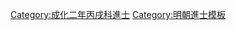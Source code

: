 {{Navbox
|name = 成化二年丙戌科殿試金榜
|title = 成化二年（[[1466年]]）丙戌科殿試金榜
|titlestyle = background-color:#FFD700;
|image =
|style = width:100%;text-align:center; 
|groupstyle = text-align:center; background-color:#FFD700;
|liststyle = text-align:center;
|state = {{{state<includeonly>|collapsed</includeonly>}}}
|group1 = 第一甲<br>賜進士及第<br>共3名
|list1 = '''[[羅倫 (明朝)|羅　倫]]''' - '''[[程敏政]]''' - '''[[陸簡|陸　簡]]'''

|group2 = 第二甲<br>賜進士出身<br>共98名
|list2 = [[季琮|季　琮]] - [[顏瑄|顏　瑄]] - [[林瀚 (成化進士)|林　瀚]] - [[劉鈺|劉　鈺]] - [[過璘|過　璘]] - [[鄺文 (成化進士)|鄺　文]] - [[張鼎 (成化丙戌進士)|張　鼎]] - [[包文 (成化進士)|包　文]] - [[張黻 (成化丙戌進士)|張　黻]] - [[罗明 (明朝)|羅　明]]<br>[[石渠 (成化進士)|石　渠]] - [[林克賢]] - [[朱鐸 (成化進士)|朱　鐸]] - [[婁謙|婁　謙]] - [[張弼 (成化丙戌進士)|張　弼]] - [[張文 (成化丙戌進士)|張　文]] - [[章懋|章　懋]] - [[陳鶴 (成化進士)|陳　鶴]] - [[張琳 (成化進士)|張　琳]] - [[賀欽|賀　欽]]<br>[[楊廷貴]] - [[鮑克寬]] - [[舒清|舒　清]] - [[畢宗賢]] - [[李傑 (成化進士)|李　傑]] - [[王坪|王　坪]] - [[錢山|錢　山]] - [[翟瑛|翟　瑛]] - [[陸容|徐　容]] - [[楊理|楊　理]]<br>[[張淵 (成化進士)|張　淵]] - [[陳岳 (成化進士)|陳　岳]] - [[江璞|江　璞]] - [[彭善 (成化進士)|彭　善]] - [[柳琰|柳　琰]] - [[俞俊 (成化丙戌進士)|俞　俊]] - [[徐完|徐　完]] - [[吳玉|吳　玉]] - [[詹雨|詹　雨]] - [[陸淵之]]<br>[[畢用|畢　用]] - [[林鳳 (成化進士)|林　鳳]] - [[李錦 (成化進士)|李　錦]] - [[黃仲昭]] - [[謝文祥]] - [[戴縉|戴　縉]] - [[葉廷榮]] - [[林敷|林　敷]] - [[鄭昱|鄭　昱]] - [[張敏_(成化丙戌進士)|張　敏]]<br>[[楊溥 (成化進士)|楊　溥]] - [[徐九思 (成化進士)|徐九思]] - [[薛爲學]] - [[李瑢 (成化進士)|李　瑢]] - [[諸觀|諸　觀]] - [[戴僖|戴　僖]] - [[張誥|張　誥]] - [[畢瑜|畢　瑜]] - [[張玉 (成化進士)|張　玉]] - [[鄒襲|鄒　襲]]<br>[[趙珤|趙　珤]] - [[林孟和]] - [[魏景釗]] - [[龐常|龐　常]] - [[梅愈|梅　愈]] - [[劉策 (成化進士)|劉　策]] - [[陈廷琏]] - [[張岫|張　岫]] - [[王宗彝 (成化進士)|王宗彝]] - [[朱文環]]<br>[[勞玭|勞　玭]] - [[宋應奎 (成化進士)|宋應奎]] - [[吳禋|吳　禋]] - [[邵有良]] - [[吳志|吳　志]] - [[商良臣]] - [[羅信佳]] - [[潘禎|潘　禎]] - [[陳蕙 (成化進士)|陳　蕙]] - [[侯恂 (成化進士)|侯　恂]]<br>[[李元 (成化進士)|李　元]] - [[鄭己|鄭　巳]] - [[丘俊 (成化進士)|丘　俊]] - [[周翰 (成化進士)|周　翰]] - [[曾麒|曾　麒]] - [[萬繡|萬　繡]] - [[張海 (成化進士)|張　海]] - [[齊章|齊　章]] - [[余祈繁]] - [[金鼐|金　鼐]]<br>[[王輔 (成化丙戌進士)|王　輔]] - [[談俊|談　俊]] - [[徐莊 (成化進士)|徐　莊]] - [[張鈍|張　鈍]] - [[孔舉|孔　舉]] - [[高弼|高　弼]] - [[马岱 (成化进士)|馬　岱]] - [[柯燉|柯　燉]]<span style="color: #F7F7F7;"> - －－－ - －－－</span>

|group3 = 第三甲<br>賜同進士出身<br>共252名
|list3 = [[劉烜 (成化進士)|劉　烜]] - [[张正 (政治人物)|張　正]] - [[邵智|邵　智]] - [[張謙 (成化進士)|張　謙]] - [[江孟綸]] - [[邢謹|邢　謹]] - [[馬震|馬　震]] - [[魏秉|魏　秉]] - [[傅希說]] - [[陳琦 (成化進士)|陳　琦]]<br>[[方輅|方　輅]] - [[王進 (成化丙戌進士)|王　進]] - [[江沂|江　沂]] - [[劉鎡|劉　鎡]] - [[劉瑀|劉　瑀]] - [[張靜 (成化進士)|張　靜]] - [[魏政|魏　政]] - [[何淳|何　淳]] - [[游佐|游　佐]] - [[胡敬 (成化進士)|胡　敬]]<br>[[朱漢 (成化進士)|朱　漢]] - [[孫敬 (成化進士)|孫　敬]] - [[蕭龍|蕭　龍]] - [[章鎰|章　鎰]] - [[李觀 (成化進士)|李　觀]] - [[何純|何　純]] - [[劉簡 (成化進士)|劉　簡]] - [[董旻 (成化進士)|董　旻]] - [[柳淳|柳　淳]] - [[高崧 (成化进士)|高　崧]]<br>[[吳世榮 (成化進士)|吳世榮]] - [[顧福|顧　福]] - [[徐恪|徐　恪]] - [[周原學]] - [[蕭謙 (成化丙戌進士)|蕭　謙]] - [[崔縉|崔　縉]] - [[熊繡|熊　繡]] - [[胡智 (成化進士)|胡　智]] - [[吳俊 (成化進士)|吳　俊]] - [[成實|成　實]]<br>[[李紳 (成化進士)|李　紳]] - [[芮畿|芮　畿]] - [[袁禎|袁　禎]] - [[林正 (成化進士)|林　正]] - [[楊祥|楊　祥]] - [[龍伯 (成化進士)|龍　伯]] - [[吳潤|吳　潤]] - [[薛恭|薛　恭]] - [[郭進 (成化進士)|郭　進]] - [[莊昶|莊　昶]]<br>[[韓鏞|韓　鏞]] - [[任英|任　英]] - [[陳璉 (成化進士)|陳　璉]] - [[趙杲 (成化丙戌進士)|趙　杲]] - [[桂廷圭]] - [[萬山 (成化進士)|萬　山]] - [[李斆|李　斆]] - [[东思忠]] - [[屠滽|屠　滽]] - [[吳文元]]<br>[[董韜|董　韜]] - [[譚公望]] - [[管昌|管　昌]] - [[張瑋 (成化丙戌進士)|張　瑋]] - [[張泰 (尚書)|張　泰]] - [[江弘濟]] - [[陸潤|陸　潤]] - [[強珍|強　珍]] - [[翁晏|翁　晏]] - [[傅鼐 (成化進士)|傅　鼐]]<br>[[周旋 (成化丙戌進士)|周　旋]] - [[林堉|林　堉]] - [[劉本 (成化進士)|劉　本]] - [[康文|康　文]] - [[范珠|范　珠]] - [[李釗 (成化丙戌進士)|李　釗]] - [[張傑 (成化進士)|張　傑]] - [[張蕙 (成化進士)|張　蕙]] - [[黃璉 (成化丙戌進士)|黃　璉]] - [[段正 (成化進士)|段　正]]<br>[[尚敬 (成化進士)|尚　敬]] - [[余統|余　統]] - [[丘山|丘　山]] - [[唐寬 (成化進士)|唐　寬]] - [[譚昇 (成化進士)|譚　昇]] - [[湯滌|湯　滌]] - [[王賓 (成化丙戌進士)|王　賓]] - [[黃本|黃　本]] - [[李紀 (成化進士)|李　紀]] - [[王浩 (成化進士)|王　浩]]<br>[[王繼|王　繼]] - [[王濬 (成化進士)|王　濬]] - [[謝寧 (成化進士)|謝　寧]] - [[曹鼐 (成化進士)|曹　鼐]] - [[蘇盛|蘇　盛]] - [[王相 (成化丙戌進士)|王　相]] - [[程宏 (明朝)|程　宏]] - [[陳惠 (成化進士)|陳　惠]] - [[楊峻|楊　峻]] - [[胡琮|胡　琮]]<br>[[杨守随]] - [[劉璋 (成化進士)|劉　璋]] - [[劉魁|劉　魁]] - [[鍾晟|鍾　晟]] - [[方昇 (成化進士)|方　昇]] - [[馮寧|馮　寧]] - [[潘蕃|鍾　蕃]] - [[徐英 (成化進士)|徐　英]] - [[黎福|黎　福]] - [[鄒儒 (成化丙戌進士)|鄒　儒]]<br>[[張進祿]] - [[羅睿|羅　睿]] - [[林廷庸]] - [[王昶 (成化進士)|王　昶]] - [[蕭蒼|蕭　蒼]] - [[戴中|戴　中]] - [[徐輝 (成化進士)|徐　輝]] - [[王俊 (成化進士)|王　俊]] - [[戴用|戴　用]] - [[翟庭蕙]]<br>[[徐博|徐　博]] - [[黃寯|黃　寯]] - [[劉璟 (成化進士)|劉　璟]] - [[張時謹]] - [[呂讚|呂　讚]] - [[馬綸|馬　綸]] - [[沈海|沈　海]] - [[陳策 (成化丙戌進士)|陳　策]] - [[陳潭|陳　潭]] - [[許進 (明朝)|許　進]]<br>[[余金|余　金]] - [[吳黼|吳　黼]] - [[李沖 (成化進士)|李　沖]] - [[劉寅 (成化進士)|劉　寅]] - [[胡熙|胡　熙]] - [[余康|余　康]] - [[劉喬 (成化進士)|劉　喬]] - [[鄧𣏌|鄧　{{僻字|<small>𣏌</small>|左木右巳}}]] - [[嚴裕|嚴　裕]] - [[石淮|石　淮]]<br>[[李珪 (成化進士)|李　珪]] - [[孫偉 (成化進士)|孫　偉]] - [[劉瓚 (成化丙戌進士)|劉　瓚]] - [[張善吉]] - [[王遜 (成化進士)|王　遜]] - [[陳誼 (成化進士)|陳　誼]] - [[劉讓 (成化丙戌進士)|劉　讓]] - [[端澄|端　澄]] - [[黃伯垓]] - [[蕭潤|蕭　潤]]<br>[[文澍|文　澍]] - [[鄧珙|鄧　珙]] - [[吳璋|吳　璋]] - [[錢珍|錢　珍]] - [[劉鉞 (成化進士)|劉　鉞]] - [[余瓚 (成化進士)|余　瓚]] - [[顏格|顏　格]] - [[南鵬|南　鵬]] - [[王琮 (成化丙戌進士)|王　琮]] - [[袁端|袁　端]]<br>[[劉肅 (成化進士)|劉　肅]] - [[林符|林　符]] - [[羅經|羅　經]] - [[張鳳 (成化丙戌進士)|張　鳳]] - [[徐舟|徐　舟]] - [[劉晟 (成化進士)|劉　晟]] - [[劉忠 (成化丙戌進士)|劉　忠]] - [[徐霖 (撫州)|徐　霖]] - [[李廷章]] - [[鄧冕|鄧　冕]]<br>[[乙瑄|乙　瑄]] - [[陳清 (成化進士)|陳　清]] - [[王達 (成化進士)|王　達]] - [[馮錤|馮　錤]] - [[張賁|張　賁]] - [[白思明]] - [[王璿 (成化進士)|王　璿]] - [[唐章|唐　章]] - [[馬自然]] - [[張瓛 (成化進士)|張　瓛]]<br>[[張廉 (益都)|張　廉]] - [[馬駧|馬　駧]] - [[李顯 (成化進士)|李　顯]] - [[郭鏜|郭　鏜]] - [[王俁 (成化進士)|王　俁]] - [[汪洪|汪　洪]] - [[華秉彝]] - [[余英|余　英]] - [[李敬 (成化進士)|李　敬]] - [[梁鏞|梁　鏞]]<br>[[張介|張　介]] - [[劉吉和]] - [[李昱|李　昱]] - [[韓文 (成化進士)|韓　文]] - [[郝珙|郝　珙]] - [[張廉|張　廉]] - [[張澍 (成化進士)|張　澍]] - [[陳義 (成化丙戌進士)|陳　義]] - [[李轍 (成化進士)|李　轍]] - [[陳鼐 (成化進士)|陳　鼐]]<br>[[戴祐|戴　祐]] - [[王億|王　億]] - [[馬琴|馬　琴]] - [[李芳 (成化丙戌進士)|李　芳]] - [[汪直 (成化進士)|汪　直]] - [[余琰 (成化進士)|余　琰]] - [[楊徽|楊　徽]] - [[蔣昺|蔣　昺]] - [[王義 (成化進士)|王　義]] - [[佀鐘|佀　鐘]]<br>[[莫諲|莫　諲]] - [[沈浩 (成化進士)|沈　浩]] - [[甄希賢]] - [[崔廷圭]] - [[李文中]] - [[汪奎|汪　奎]] - [[羅珦|羅　珦]] - [[陳鼎 (成化進士)|陳　鼎]] - [[孫安|孫　安]] - [[王迪 (成化丙戌進士)|王　迪]]<br>[[劉資厚]] - [[羅鵾|羅　鵾]] - [[王謙 (成化進士)|王　謙]] - [[施純|施　純]] - [[李聰 (成化進士)|李　聰]] - [[柯漢|柯　漢]] - [[袁魯訓]] - [[藺澄|藺　澄]] - [[戴璉|戴　璉]] - [[何濟|何　濟]]<br>[[沃頖|沃　頖]] - [[葉稠|葉　稠]] - [[戴仁 (成化進士)|戴　仁]] - [[柳演|柳　演]] - [[魏富|魏　富]] - [[李珊 (成化進士)|李　珊]] - [[楊榮 (成化丙戌進士)|楊　榮]] - [[王弼 (成化丙戌進士)|王　弼]] - [[李士實]] - [[楊宣 (成化進士)|楊　宣]]<br>[[徐霖 (開封)|徐　霖]] - [[趙禎 (成化進士)|趙　禎]] - [[劉俊 (成化進士)|劉　俊]] - [[張寬 (成化進士)|張　寬]] - [[晏輅|晏　輅]] - [[金澤 (成化進士)|金　澤]] - [[李能 (明朝)|李　能]] - [[區正|區　正]] - [[蔣誼|蔣　誼]] - [[王偉 (成化進士)|王　偉]]<br>[[陶永淳]] - [[黃傑 (成化進士)|黃　傑]]<span style="color: #FFFFFF;"> - －－－ - －－－ - －－－ - －－－ - －－－ - －－－ - －－－ - －－－</span>
|belowstyle = text-align: center; background-color:#FFD700;
|below='''前一科：[[Template:天順八年甲申科殿試金榜|天順八年甲申科]]　'''·'''　後一科：[[Template:成化五年己丑科殿試金榜|成化五年己丑科]]'''
}}[[Category:成化二年丙戌科進士]]<noinclude>
[[Category:成化二年丙戌科進士| ]]
[[Category:明朝進士模板]]</noinclude>